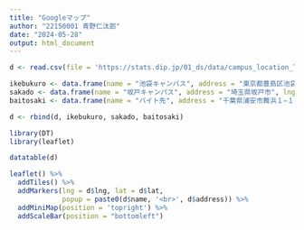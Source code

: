 ```yaml
---
title: "Googleマップ"
author: "22150001 青野仁汰郎"
date: "2024-05-28"
output: html_document
---
```


```r
d <- read.csv(file = 'https://stats.dip.jp/01_ds/data/campus_location_TIU.csv')

ikebukuro <- data.frame(name = "池袋キャンパス", address = "東京都豊島区池袋", lng = 139.7215769098957, lat = 35.72847522074085)
sakado <- data.frame(name = "坂戸キャンパス", address = "埼玉県坂戸市", lng = 139.35369924721468, lat = 35.93384146711812)
baitosaki <- data.frame(name = "バイト先", address = "千葉県浦安市舞浜１−１ ファンタジースプリングス ラプンツェルの森", lng = 139.8791320905727, lat = 35.629253277403215)

d <- rbind(d, ikebukuro, sakado, baitosaki)

library(DT)
library(leaflet)

datatable(d)

leaflet() %>%
  addTiles() %>%
  addMarkers(lng = d$lng, lat = d$lat,
             popup = paste0(d$name, '<br>', d$address)) %>%
  addMiniMap(position = 'topright') %>%
  addScaleBar(position = "bottomleft")

```
